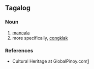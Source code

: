 ==Tagalog==
{{wikipedia}}
===Noun===
{{infl|tl|noun}}

# [[mancala]]
# more specifically, [[congklak]]

===References===
*Cultural Heritage at GlobalPinoy.com[http://www.globalpinoy.com/ch/ch_category.php?category=pinoygames&name=Sungka&table=ch_pinoygames&startpage=16&endpage=30]